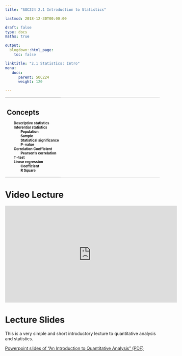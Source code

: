 ```yaml
---
title: "SOC224 2.1 Introduction to Statistics"

lastmod: 2018-12-30T00:00:00

draft: false
type: docs
maths: true	

output:
  blogdown::html_page:
    toc: false

linktitle: "2.1 Statistics: Intro"
menu:
   docs:
      parent: SOC224
      weight: 120

---
```


<style>
table, th, td, tr, tbody {
  border-top: 1px solid LightGray;
    border-left: 0px solid LightGray;  
    border-right: 0px solid LightGray;  
    border-bottom: 1px solid LightGray;
    font-size: 0.7rem;
}
</style>

<table>  <tr>  <td>
# Concepts 

<b style="padding-left: 2em">Descriptive statistics<br></b>
<b style="padding-left: 2em">Inferential statistics<br></b>
<b style="padding-left: 4em">Population<br></b>
<b style="padding-left: 4em">Sample<br></b>
<b style="padding-left: 4em">Statistical significance<br></b>
<b style="padding-left: 4em">P-value<br></b>
<b style="padding-left: 2em">Correlation Coefficient<br></b>
<b style="padding-left: 4em">Pearson's correlation<br></b>
<b style="padding-left: 2em">T-test<br></b>
<b style="padding-left: 2em">Linear regression<br></b>
<b style="padding-left: 4em">Coefficient<br></b>
<b style="padding-left: 4em">R Square<br></b>

</td>  </tr>  </table>

# Video Lecture

<iframe width="560" height="315" src="https://www.youtube.com/embed/QRsWhdX2kaQ" frameborder="0" allowfullscreen></iframe>


# Lecture Slides

This is a very simple and short introductory lecture to quantitative analysis and statistics.

[Powerpoint slides of "An Introduction to Quantitative Analysis" (PDF)](/docs/intro to statistics v01.pdf)

